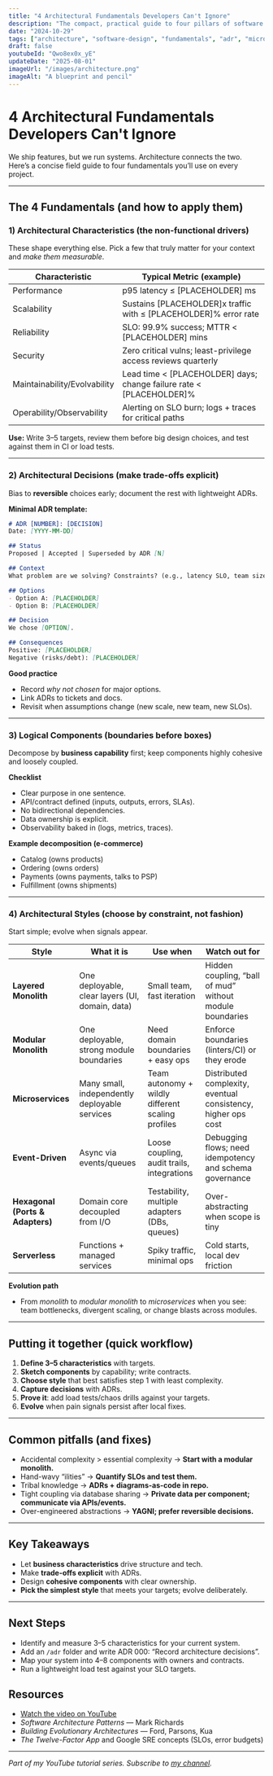 ```yaml
---
title: "4 Architectural Fundamentals Developers Can't Ignore"
description: "The compact, practical guide to four pillars of software architecture: Characteristics, Decisions, Components, and Styles—what they are, how to use them, and how to trade them off."
date: "2024-10-29"
tags: ["architecture", "software-design", "fundamentals", "adr", "microservices", "tutorial"]
draft: false
youtubeId: "Qwo8ex0x_yE"
updateDate: "2025-08-01"
imageUrl: "/images/architecture.png"
imageAlt: "A blueprint and pencil"
---
```


# 4 Architectural Fundamentals Developers Can't Ignore


<YouTubeEmbed 
  videoId="Qwo8ex0x_yE"
  title="4 Architectural Fundamentals Developers Can't Ignore"
/>

We ship features, but we run systems. Architecture connects the two. Here’s a concise field guide to four fundamentals you’ll use on every project.

---

## The 4 Fundamentals (and how to apply them)

### 1) Architectural Characteristics (the non-functional drivers)

These shape everything else. Pick a few that truly matter for your context and *make them measurable*.

| Characteristic | Typical Metric (example) |
|---|---|
| Performance | p95 latency ≤ [PLACEHOLDER] ms |
| Scalability | Sustains [PLACEHOLDER]x traffic with ≤ [PLACEHOLDER]% error rate |
| Reliability | SLO: 99.9% success; MTTR < [PLACEHOLDER] mins |
| Security | Zero critical vulns; least-privilege access reviews quarterly |
| Maintainability/Evolvability | Lead time < [PLACEHOLDER] days; change failure rate < [PLACEHOLDER]% |
| Operability/Observability | Alerting on SLO burn; logs + traces for critical paths |

**Use:** Write 3–5 targets, review them before big design choices, and test against them in CI or load tests.

---

### 2) Architectural Decisions (make trade-offs explicit)

Bias to **reversible** choices early; document the rest with lightweight ADRs.

**Minimal ADR template:**
````md
# ADR [NUMBER]: [DECISION]
Date: [YYYY-MM-DD]

## Status
Proposed | Accepted | Superseded by ADR [N]

## Context
What problem are we solving? Constraints? (e.g., latency SLO, team size)

## Options
- Option A: [PLACEHOLDER]
- Option B: [PLACEHOLDER]

## Decision
We chose [OPTION].

## Consequences
Positive: [PLACEHOLDER]
Negative (risks/debt): [PLACEHOLDER]
````

**Good practice**

* Record *why not chosen* for major options.
* Link ADRs to tickets and docs.
* Revisit when assumptions change (new scale, new team, new SLOs).

---

### 3) Logical Components (boundaries before boxes)

Decompose by **business capability** first; keep components highly cohesive and loosely coupled.

**Checklist**

* Clear purpose in one sentence.
* API/contract defined (inputs, outputs, errors, SLAs).
* No bidirectional dependencies.
* Data ownership is explicit.
* Observability baked in (logs, metrics, traces).

**Example decomposition (e-commerce)**

* Catalog (owns products)
* Ordering (owns orders)
* Payments (owns payments, talks to PSP)
* Fulfillment (owns shipments)

---

### 4) Architectural Styles (choose by constraint, not fashion)

Start simple; evolve when signals appear.

| Style                            | What it is                                      | Use when                                          | Watch out for                                                 |
| -------------------------------- | ----------------------------------------------- | ------------------------------------------------- | ------------------------------------------------------------- |
| **Layered Monolith**             | One deployable, clear layers (UI, domain, data) | Small team, fast iteration                        | Hidden coupling, “ball of mud” without module boundaries      |
| **Modular Monolith**             | One deployable, strong module boundaries        | Need domain boundaries + easy ops                 | Enforce boundaries (linters/CI) or they erode                 |
| **Microservices**                | Many small, independently deployable services   | Team autonomy + wildly different scaling profiles | Distributed complexity, eventual consistency, higher ops cost |
| **Event-Driven**                 | Async via events/queues                         | Loose coupling, audit trails, integrations        | Debugging flows; need idempotency and schema governance       |
| **Hexagonal (Ports & Adapters)** | Domain core decoupled from I/O                  | Testability, multiple adapters (DBs, queues)      | Over-abstracting when scope is tiny                           |
| **Serverless**                   | Functions + managed services                    | Spiky traffic, minimal ops                        | Cold starts, local dev friction                               |

**Evolution path**

* From *monolith* to *modular monolith* to *microservices* when you see: team bottlenecks, divergent scaling, or change blasts across modules.

---

## Putting it together (quick workflow)

1. **Define 3–5 characteristics** with targets.
2. **Sketch components** by capability; write contracts.
3. **Choose style** that best satisfies step 1 with least complexity.
4. **Capture decisions** with ADRs.
5. **Prove it**: add load tests/chaos drills against your targets.
6. **Evolve** when pain signals persist after local fixes.

---

## Common pitfalls (and fixes)

* Accidental complexity > essential complexity → **Start with a modular monolith.**
* Hand-wavy “ilities” → **Quantify SLOs and test them.**
* Tribal knowledge → **ADRs + diagrams-as-code in repo.**
* Tight coupling via database sharing → **Private data per component; communicate via APIs/events.**
* Over-engineered abstractions → **YAGNI; prefer reversible decisions.**

---

## Key Takeaways

* Let **business characteristics** drive structure and tech.
* Make **trade-offs explicit** with ADRs.
* Design **cohesive components** with clear ownership.
* **Pick the simplest style** that meets your targets; evolve deliberately.

---

## Next Steps

* Identify and measure 3–5 characteristics for your current system.
* Add an `/adr` folder and write ADR 000: “Record architecture decisions”.
* Map your system into 4–8 components with owners and contracts.
* Run a lightweight load test against your SLO targets.

## Resources

* [Watch the video on YouTube](https://www.youtube.com/watch?v=Qwo8ex0x_yE)
* *Software Architecture Patterns* — Mark Richards
* *Building Evolutionary Architectures* — Ford, Parsons, Kua
* *The Twelve-Factor App* and Google SRE concepts (SLOs, error budgets)

---

*Part of my YouTube tutorial series. Subscribe to [my channel](https://www.youtube.com/channel/UCtzNXx0YjJFvAuAPL9ZjQOw).*

